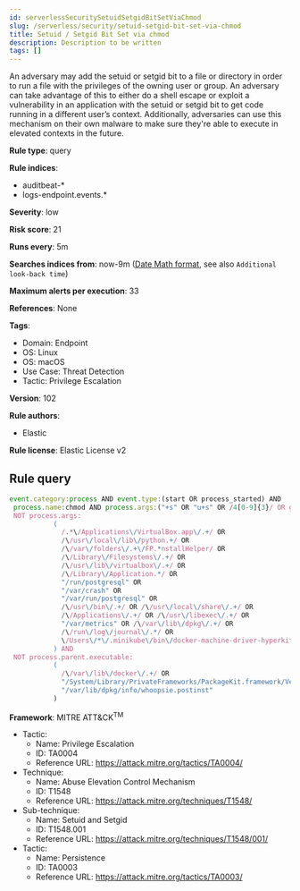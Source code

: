 ```yaml
---
id: serverlessSecuritySetuidSetgidBitSetViaChmod
slug: /serverless/security/setuid-setgid-bit-set-via-chmod
title: Setuid / Setgid Bit Set via chmod
description: Description to be written
tags: []
---
```


<div id="setuid-setgid-bit-set-via-chmod"></div>

An adversary may add the setuid or setgid bit to a file or directory in order to run a file with the privileges of the owning user or group. An adversary can take advantage of this to either do a shell escape or exploit a vulnerability in an application with the setuid or setgid bit to get code running in a different user’s context. Additionally, adversaries can use this mechanism on their own malware to make sure they're able to execute in elevated contexts in the future.

**Rule type**: query

**Rule indices**: 

* auditbeat-*
* logs-endpoint.events.*

**Severity**: low

**Risk score**: 21

**Runs every**: 5m

**Searches indices from**: now-9m ([Date Math format](((ref))/common-options.html#date-math), see also <DocLink id="serverlessSecurityRulesUiCreate" section="set-the-rules-schedule">`Additional look-back time`</DocLink>)

**Maximum alerts per execution**: 33

**References**: None

**Tags**: 

* Domain: Endpoint
* OS: Linux
* OS: macOS
* Use Case: Threat Detection
* Tactic: Privilege Escalation

**Version**: 102

**Rule authors**: 

* Elastic

**Rule license**: Elastic License v2

## Rule query

```js
event.category:process AND event.type:(start OR process_started) AND
 process.name:chmod AND process.args:("+s" OR "u+s" OR /4[0-9]{3}/ OR g+s OR /2[0-9]{3}/) AND
 NOT process.args:
           (
             /.*\/Applications\/VirtualBox.app\/.+/ OR
             /\/usr\/local\/lib\/python.+/ OR
             /\/var\/folders\/.+\/FP.*nstallHelper/ OR
             /\/Library\/Filesystems\/.+/ OR
             /\/usr\/lib\/virtualbox\/.+/ OR
             /\/Library\/Application.*/ OR
             "/run/postgresql" OR
             "/var/crash" OR
             "/var/run/postgresql" OR
             /\/usr\/bin\/.+/ OR /\/usr\/local\/share\/.+/ OR
             /\/Applications\/.+/ OR /\/usr\/libexec\/.+/ OR
             "/var/metrics" OR /\/var\/lib\/dpkg\/.+/ OR
             /\/run\/log\/journal\/.*/ OR
             \/Users\/*\/.minikube\/bin\/docker-machine-driver-hyperkit
           ) AND
 NOT process.parent.executable:
           (
             /\/var\/lib\/docker\/.+/ OR
             "/System/Library/PrivateFrameworks/PackageKit.framework/Versions/A/XPCServices/package_script_service.xpc/Contents/MacOS/package_script_service" OR
             "/var/lib/dpkg/info/whoopsie.postinst"
           )

```

**Framework**: MITRE ATT&CK<sup>TM</sup>

* Tactic:
    * Name: Privilege Escalation
    * ID: TA0004
    * Reference URL: https://attack.mitre.org/tactics/TA0004/
* Technique:
    * Name: Abuse Elevation Control Mechanism
    * ID: T1548
    * Reference URL: https://attack.mitre.org/techniques/T1548/
* Sub-technique:
    * Name: Setuid and Setgid
    * ID: T1548.001
    * Reference URL: https://attack.mitre.org/techniques/T1548/001/
* Tactic:
    * Name: Persistence
    * ID: TA0003
    * Reference URL: https://attack.mitre.org/tactics/TA0003/

